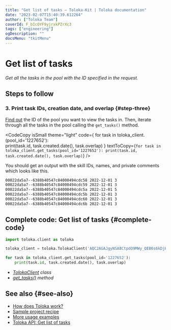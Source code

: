 ```yaml
---
title: "Get list of tasks — Toloka-Kit | Toloka documentation"
date: "2023-02-07T15:40:39.612264"
author: ["Toloka Team"]
coverId: F_bIcOYF9yjrxkPZrXc3
tags: ["engineering"]
ogDescription: ""
docsMenu: "tkitMenu"
---
```



# Get list of tasks

_Get all the tasks in the pool with the ID specified in the request._

## Steps to follow

<Import/>

<Instantiate/>

### 3. Print task IDs, creation date, and overlap {#step-three}

[Find out](/docs-new/toloka-kit/recipes/get-pools) the ID of the pool you want to view the tasks in. Then, iterate through all the tasks in the pool calling the `get_tasks()` method.

<CodeCopy
  isSmall
  theme="light"
  code={
    <HighlightChildren language="python">
      for task in toloka_client.<Term term="get_tasks"><GetTasks/></Term>(pool_id='1227652'):
      <br/>    print(task.id, task.created.date(), task.overlap)
    </HighlightChildren>
  }
  textToCopy={`for task in toloka_client.get_tasks(pool_id='1227652'):
    print(task.id, task.created.date(), task.overlap)`}
/>

You should get an output with the skill IDs, names, and private comments which looks like this.

```bash
00022da5a7--6388b40547c84000494cdc58 2022-12-01 3
00022da5a7--6388b40547c84000494cdc59 2022-12-01 3
00022da5a7--6388b40547c84000494cdc5a 2022-12-01 5
00022da5a7--6388b40547c84000494cdc5b 2022-12-01 3
00022da5a7--6388b40547c84000494cdc60 2022-12-01 3
00022da5a7--6388b40547c84000494cdc6b 2022-12-01 3
```

## Complete code: Get list of tasks {#complete-code}

```python
import toloka.client as toloka

toloka_client = toloka.TolokaClient('AQC2AGAJgyNSA8CtpdO9MWy_QEB6s6kDjHUoElE', 'PRODUCTION')

for task in toloka_client.get_tasks(pool_id='1227652'):
    print(task.id, task.created.date(), task.overlap)
```

<Note mode="tip" title="List of classes and methods used in this recipe">

- _[TolokaClient](/docs-new/toloka-kit/reference/toloka.client.TolokaClient) class_
- _[get_tasks()](/docs-new/toloka-kit/reference/toloka.client.TolokaClient.get_tasks) method_

</Note>

## See also {#see-also}

- [How does Toloka work?](https://toloka.ai/en/docs/guide/concepts/overview)
- [Sample project recipe](/docs-new/toloka-kit/recipes/learn-basics)
- [More usage examples](/docs-new/toloka-kit/recipes/use-cases)
- [Toloka API: Get list of tasks](https://toloka.ai/docs/api/api-reference/#get-/tasks)
